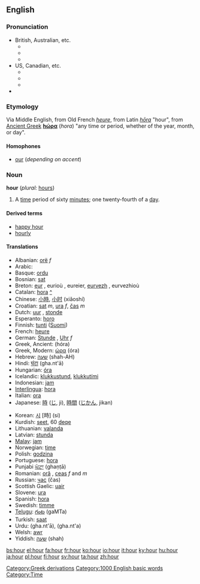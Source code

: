 ==English==

{{rank|thousand|looking|John|366|hour|air|reason|feel}}

===Pronunciation===
*British, Australian, etc.
**{{AHD|ouə(r)}}
**{{IPA|/aʊə(r)/}}
**{{SAMPA|/aU@(r)/}}
*US, Canadian, etc.
**{{AHD|our}}
**{{IPA|/aʊr/}}
**{{SAMPA|/aUr/}}
*{{audio|en-us-hour.ogg|Audio (US)}}

===Etymology===
[[Category:Greek derivations]]
Via Middle English, from Old French ''[[heure]]'', from Latin ''[[hōra]]'' "hour", from 
[[Ancient Greek]] '''[[hώρα]]''' (''hora'') "any time or period, whether of the year, month, or day".

====Homophones====
*[[our]] (''depending on accent'')

===Noun===
'''hour''' (''plural:'' [[hours]])
# A [[time]] period of sixty [[minute]]s; one twenty-fourth of a [[day]].

====Derived terms====
*[[happy hour]]
*[[hourly]]

====Translations====
{{top}}
*Albanian: [[orë]] ''f''
*Arabic: {{ARchar|[[ساعة]]}} {{IPAchar|(sāʕa)}} {{f}}
*Basque: [[ordu]]
*Bosnian: [[sat#Bosnian|sat]] {{m}}
*Breton: [[eur]] {{f}}, eurioù {{p}}, eureier, [[eurvezh]] {{f}}, eurvezhioù {{p}}
*Catalan: [[hora]] {{f}} [[:ca:hora|^]]
*Chinese: [[小時]], [[小时]] (xiǎoshí)
*Croatian: [[sat]] ''m'', [[ura]] ''f'', [[čas]] ''m''
*Dutch: [[uur]] {{n}}, [[stonde]] {{f}}
*Esperanto: [[horo]]
*Finnish: [[tunti]] ([[:fi:tunti|Suomi]])
*French: [[heure]] {{f}}
*German: [[Stunde]] {{f}}, [[Uhr]] ''f''
*Greek, Ancient: {{IPAchar|[[ὥρα]]}} (hóra)  {{f}}
*Greek, Modern: [[ώρα]] (óra) {{f}}
*Hebrew: [[שעה]] (shah-AH)
*Hindi: [[घंटा]] (gha.nt'ā)
*Hungarian: [[óra]]
*Icelandic: [[klukkustund]], [[klukkutími]]
*Indonesian: [[jam]]
*[[Interlingua]]: [[hora]]
*Italian: [[ora]] {{f}}
*Japanese: [[時]] ([[じ]], ji), [[時間]] ([[じかん]], jikan)
{{mid}}
*Korean: [[시]] [時] (si)
*Kurdish: [[seet]], 60 [[deqe]]
*Lithuanian: [[valanda]] {{f}}
*Latvian: [[stunda]] {{f}}
*[[Malay]]: [[jam]]
*Norwegian: [[time]]
*Polish: [[godzina]] {{f}}
*Portuguese: [[hora]] {{f}}
*Punjabi [[ਘੰਟਾ]] (ghaṇṭā)
*Romanian: [[oră]] {{f}}, [[ceas]] ''f'' and ''m''
*Russian: [[час]] (čas) {{f}}
*Scottish Gaelic: [[uair]]
*Slovene: [[ura]] {{f}}
*Spanish: [[hora]] {{f}}
*Swedish: [[timme]]
*[[Telugu]]: [[గంట]] (gaMTa)
*Turkish: [[saat]]
*Urdu: {{URchar|[[گھنٹا]]}} (gha.nt'ā), {{URchar|[[گھنٹہ]]}} (gha.nt'a)
*Welsh: [[awr]] {{f}}
*Yiddish: [[שעה]] (shah)
{{bottom}}

[[Category:1000 English basic words]]
[[Category:Time]]

[[bs:hour]]
[[el:hour]]
[[fa:hour]]
[[fr:hour]]
[[ko:hour]]
[[io:hour]]
[[it:hour]]
[[ky:hour]]
[[hu:hour]]
[[ja:hour]]
[[pl:hour]]
[[fi:hour]]
[[sv:hour]]
[[ta:hour]]
[[zh:hour]]